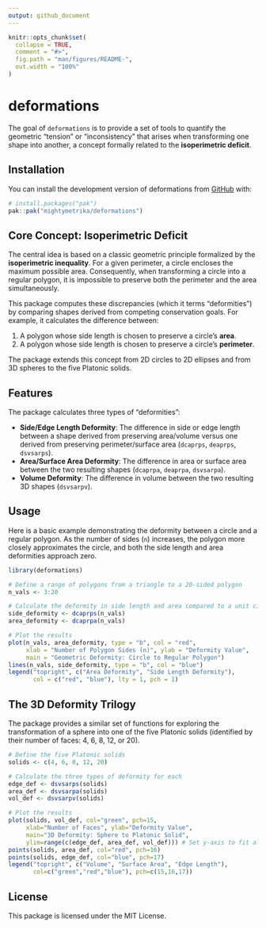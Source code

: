 ```yaml
---
output: github_document
---
```


<!-- README.md is generated from README.Rmd. Please edit that file -->

```r
knitr::opts_chunk$set(
  collapse = TRUE,
  comment = "#>",
  fig.path = "man/figures/README-",
  out.width = "100%"
)
```

# deformations

<!-- badges: start -->
<!-- badges: end -->

The goal of `deformations` is to provide a set of tools to quantify the geometric "tension" or "inconsistency" that arises when transforming one shape into another, a concept formally related to the **isoperimetric deficit**.

## Installation

You can install the development version of deformations from [GitHub](https://github.com/) with:

```r
# install.packages("pak")
pak::pak("mightymetrika/deformations")
```

## Core Concept: Isoperimetric Deficit

The central idea is based on a classic geometric principle formalized by the **isoperimetric inequality**. For a given perimeter, a circle encloses the maximum possible area. Consequently, when transforming a circle into a regular polygon, it is impossible to preserve both the perimeter and the area simultaneously.

This package computes these discrepancies (which it terms "deformities") by comparing shapes derived from competing conservation goals. For example, it calculates the difference between:

1.  A polygon whose side length is chosen to preserve a circle's **area**.
2.  A polygon whose side length is chosen to preserve a circle's **perimeter**.

The package extends this concept from 2D circles to 2D ellipses and from 3D spheres to the five Platonic solids.

## Features

The package calculates three types of "deformities":

* **Side/Edge Length Deformity**: The difference in side or edge length between a shape derived from preserving area/volume versus one derived from preserving perimeter/surface area (`dcaprps`, `deaprps`, `dsvsarps`).
* **Area/Surface Area Deformity**: The difference in area or surface area between the two resulting shapes (`dcaprpa`, `deaprpa`, `dsvsarpa`).
* **Volume Deformity**: The difference in volume between the two resulting 3D shapes (`dsvsarpv`).

## Usage

Here is a basic example demonstrating the deformity between a circle and a regular polygon. As the number of sides (`n`) increases, the polygon more closely approximates the circle, and both the side length and area deformities approach zero.

```r
library(deformations)

# Define a range of polygons from a triangle to a 20-sided polygon
n_vals <- 3:20

# Calculate the deformity in side length and area compared to a unit circle
side_deformity <- dcaprps(n_vals)
area_deformity <- dcaprpa(n_vals)

# Plot the results
plot(n_vals, area_deformity, type = "b", col = "red",
     xlab = "Number of Polygon Sides (n)", ylab = "Deformity Value",
     main = "Geometric Deformity: Circle to Regular Polygon")
lines(n_vals, side_deformity, type = "b", col = "blue")
legend("topright", c("Area Deformity", "Side Length Deformity"), 
       col = c("red", "blue"), lty = 1, pch = 1)
```

## The 3D Deformity Trilogy

The package provides a similar set of functions for exploring the transformation of a sphere into one of the five Platonic solids (identified by their number of faces: 4, 6, 8, 12, or 20).

```r
# Define the five Platonic solids
solids <- c(4, 6, 8, 12, 20)

# Calculate the three types of deformity for each
edge_def <- dsvsarps(solids)
area_def <- dsvsarpa(solids)
vol_def <- dsvsarpv(solids)

# Plot the results
plot(solids, vol_def, col="green", pch=15,
     xlab="Number of Faces", ylab="Deformity Value",
     main="3D Deformity: Sphere to Platonic Solid",
     ylim=range(c(edge_def, area_def, vol_def))) # Set y-axis to fit all points
points(solids, area_def, col="red", pch=16)
points(solids, edge_def, col="blue", pch=17)
legend("topright", c("Volume", "Surface Area", "Edge Length"),
       col=c("green","red","blue"), pch=c(15,16,17))
```

## License

This package is licensed under the MIT License.
